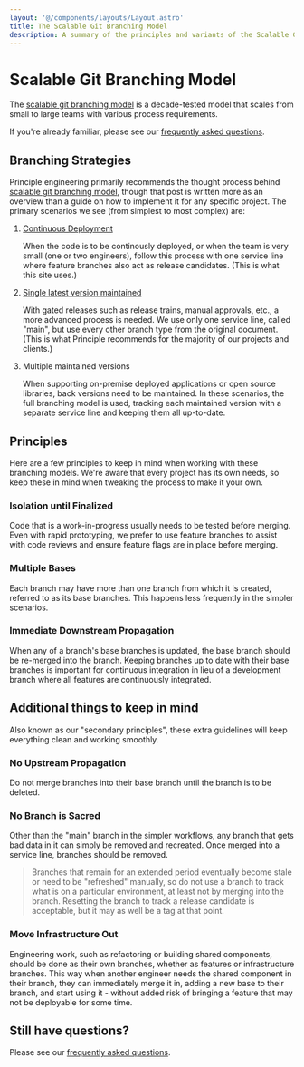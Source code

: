 ```yaml
---
layout: '@/components/layouts/Layout.astro'
title: The Scalable Git Branching Model
description: A summary of the principles and variants of the Scalable Git Branching Model
---
```



# Scalable Git Branching Model

The [scalable git branching model][1] is a decade-tested model that scales from
small to large teams with various process requirements.

If you're already familiar, please see our [frequently asked questions](./faq).

## Branching Strategies

Principle engineering primarily recommends the thought process behind [scalable git branching model][1], though that
post is written more as an overview than a guide on how to implement it for any specific project. The primary scenarios
we see (from simplest to most complex) are:

1. [Continuous Deployment](./continuous-deployment/)

   When the code is to be continously deployed, or when the team is very small (one or two engineers), follow this process
   with one service line where feature branches also act as release candidates. (This is what this site uses.)

2. [Single latest version maintained](./single-latest-version/)

   With gated releases such as release trains, manual approvals, etc., a more advanced process is needed. We use only
   one service line, called "main", but use every other branch type from the original document. (This is what
   Principle recommends for the majority of our projects and clients.)

3. Multiple maintained versions

   When supporting on-premise deployed applications or open source libraries, back versions need to be maintained. In
   these scenarios, the full branching model is used, tracking each maintained version with a separate service line
   and keeping them all up-to-date.

## Principles

Here are a few principles to keep in mind when working with these branching models. We're aware that every project has
its own needs, so keep these in mind when tweaking the process to make it your own.

### Isolation until Finalized

Code that is a work-in-progress usually needs to be tested before merging. Even with rapid prototyping, we prefer to
use feature branches to assist with code reviews and ensure feature flags are in place before merging.

### Multiple Bases

Each branch may have more than one branch from which it is created, referred to as its base branches. This happens less
frequently in the simpler scenarios.

### Immediate Downstream Propagation

When any of a branch's base branches is updated, the base branch should be re-merged into the branch. Keeping branches
up to date with their base branches is important for continuous integration in lieu of a development branch where all
features are continuously integrated.

## Additional things to keep in mind

Also known as our "secondary principles", these extra guidelines will keep everything clean and working smoothly.

### No Upstream Propagation

Do not merge branches into their base branch until the branch is to be deleted.

### No Branch is Sacred

Other than the "main" branch in the simpler workflows, any branch that gets bad data in it can simply be removed and
recreated. Once merged into a service line, branches should be removed.

> Branches that remain for an extended period eventually become stale or need to be "refreshed" manually, so do not use
> a branch to track what is on a particular environment, at least not by merging into the branch. Resetting the branch
> to track a release candidate is acceptable, but it may as well be a tag at that point.

### Move Infrastructure Out

Engineering work, such as refactoring or building shared components, should be done as their own branches, whether as
features or infrastructure branches. This way when another engineer needs the shared component in their branch, they
can immediately merge it in, adding a new base to their branch, and start using it - without added risk of bringing a
feature that may not be deployable for some time.

## Still have questions?

Please see our [frequently asked questions](./faq).

[1]: https://principlestudios.com/article/a-scalable-git-branching-model
